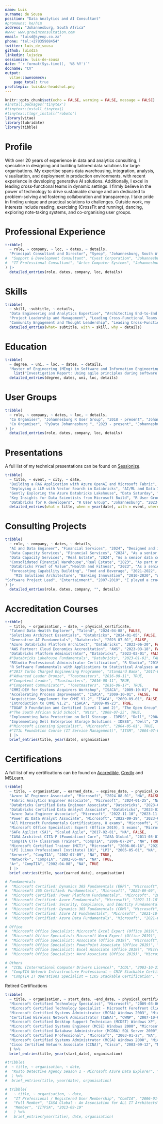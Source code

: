 ```yaml
---
name: Luis
surname: de Sousa
position: "Data Analytics and AI Consultant"
#pronouns: he/him
address: "Johannesburg, South Africa"
#www: www.growinconsultation.com
email: "luisd@syeop.co.za"
phone: "tel:+27835908454"
twitter: luis_de_sousa
github: luisdza
linkedin: luisdza
sessionize: luis-de-sousa
date: "`r format(Sys.time(), '%B %Y')`"
docname: "CV"
output:
  vitae::awesomecv:
    page_total: true
profilepic: luisdza-headshot.png
---
```


```r
knitr::opts_chunk$set(echo = FALSE, warning = FALSE, message = FALSE)
#install.packages('tinytex')
#tinytex::install_tinytex()
#tinytex::tlmgr_install("roboto")
library(vitae)
library(lubridate)
library(tibble)
```

# Profile

With over 20 years of experience in data and analytics consulting, I specialise in designing and building tailored data solutions for large organisations. My expertise spans data warehousing, integration, analysis, visualisation, and deployment in production environments, with recent experience in developing generative AI solutions. Additionally, I excel in leading cross-functional teams in dynamic settings. I firmly believe in the power of technology to drive sustainable change and am dedicated to problem-solving and fostering collaboration and transparency. I take pride in finding unique and practical solutions to challenges. Outside work, my interests include reading, exercising (CrossFit and running), dancing, exploring note-taking systems, and co-organising user groups.

# Professional Experience

```r
tribble(
  ~ role, ~ company, ~ loc, ~ dates, ~ details,
  "Principal Consultant and Director", "Syeop", "Johannesburg, South Africa", "May. 2007 - Present", "I lead high-impact data and analytics initiatives across diverse sectors such as real estate, food and beverage, eduction and banking. My managerial responsibilities encompass prospecting, negotiating, and overseeing business and project management. Additionally, I contribute to team development by recruiting, training, and mentoring staff. My technical expertise includes market analysis, consolidating financial data on cloud platforms, forecasting, and developing Management Information Systems (MIS) architectures."
#  "Support & Development Consultant", "Cyest Corporation", "Johannesburg, South Africa", "August 2004 - April 2007", "Before DevOps emerged, I served as a deployment automation engineer. I designed, developed, and managed a custom SQL replication framework using SSIS in this capacity. My responsibilities also included overseeing system upgrades, providing technical support, and implementing additional integrations.",
#  "IT Professional Consultant", "Artec Computer Systems", "Johannesburg, South Africa", "July 2002 - July 2004", "My role involved providing technical support for applications, desktops, networks, and servers primarily in Microsoft environments. Beyond Microsoft technologies, I managed Cisco's LAN, WAN, and VOIP systems, worked with Interactive Voice Response (IVR) technologies, and maintained Dell & EMC hardware."
) |>
  detailed_entries(role, dates, company, loc, details)
```

# Skills

```r
tribble(
  ~ skill, ~subtitle, ~ details,
  "Data Engineering and Analytics Expertise", "Architecting End-to-End Data Systems", list("Proficient in designing and implementing robust data solutions, including data warehousing, integration, and analytics.", "Skilled in using SQL, R, Python, Microsoft Data Platform, Azure DevOps, DuckDB, MySQL, Google BigQuery, Databricks, Github Actions and FiveTran.", "Experienced in financial data consolidation, market analysis, and forecasting. Strong GIS experience, with expertise in spatial data analysis, geolocation mapping, and integrating GIS data into broader data systems."),
  "Project Leadership and Management", "Leading Cross-Functional Teams in Dynamic Settings", list("Demonstrated ability to lead high-impact data and analytics projects across diverse sectors like real estate, food and beverage, and banking.", "Expert in overseeing project scopes, timelines, and deliverables while mentoring and training cross-functional teams.", "Effective in stakeholder management, negotiating contracts, and driving team performance."),
  "Community Engagement and Thought Leadership", "Leading Cross-Functional Teams in Dynamic Settings", list("Actively involved in co-organising local data science communities, including Johannesburg R User Group and PyData Johannesburg.", "Regular presenter at conferences, sharing insights on data analytics, machine learning, and cloud technologies.", "Contributor to open-source projects, enhancing knowledge sharing and collaboration within the tech community.")) |>
  detailed_entries(what= subtitle, with = skill, why = details)
```

# Education

```r
tribble(
  ~ degree, ~ uni, ~ loc, ~ dates, ~ details,
  "Master of Engineering (MEng) in Software and Information Engineering", "Wits", "Johannesburg, South Africa", "2015", 
    list("Investigation Report: Using agile principles during software procurement in build versus buy decision-making.")) |>
  detailed_entries(degree, dates, uni, loc, details)
```

\newpage

<!--
# Director Accreditation

```r
tribble(
  ~ title, ~ organisation, ~ date, ~ physical_certificate,
  "Being a Director Part 1: Intro to Corporate Governance.", "IoDSA", "2019-11-05", FALSE,
  "Being a Director Part 2: The role of the governing body in ethics, strategy, performance and integrated reporting.", "IoDSA", "2019-11-06", FALSE,
  "Being a Director Part 3: The role of the governing body in risk, compliance, technology & information and assurance.", "IoDSA", "2019-11-11", FALSE,
  "Being a Director Part 4: Increasing the effectiveness of and adding value to the governing body.", "IoDSA", "2019-11-12", FALSE,
  "Being a Director Part 5: Boardroom theory into practice.", "IoDSA", "2019-12-06", FALSE,
  "Governance of Ethics: In collaboration with The Ethics Institute.", "IoDSA", "2019-12-04", FALSE,
  "Master Board Leadership", "IoDSA", "2019-12-04", FALSE,
  
  "Financial Insights for Non-Financial Directors: For non-financial directors.", "IoDSA", "2019-10-15", FALSE,
  "Governance for SMEs", "IoDSA", "2018-05-08", FALSE,
  "So you want to be a Non-executive Director?", "IoDSA", "2019-08-29", FALSE,
  "Technology and Infromation Governance", "IoDSA", "2019-11-20", FALSE
    ) |>
  brief_entries(title, year(date), organisation)
```
-->

# User Groups

```r
tribble(
  ~ role, ~ company, ~ dates, ~ loc, ~ details,
  "Co Organiser", "Johannesburg R User Group", "2018 - present", "Johannesburg, South Africa", "This group serves as a platform for sharing knowledge, networking, and promoting the use of R in various statistical, data analysis, and programming endeavors within the Johannesburg area. https://www.rusergroup.co.za",
  "Co Organiser", "PyData Johannesburg ", "2023 - present", "Johannesburg, South Africa", "This local chapter of an international initiative focuses on nurturing community growth and engagement through Python and data science topics tailored to Johannesburg. https://www.pydata.co.za",
) |>
  detailed_entries(role, dates, company, loc, details)
```

<!--
# Volunteering

```r
tribble(
  ~ role, ~ company, ~ dates, ~ loc, ~ details,
  "Area Director L2, Toastmasters Southern Africa (District 74)", "Toastmasters International", "Jul 2016 - Jun 2017", "Southern Africa", "I oversaw the performance of 12 clubs in the Johannesburg area, providing guidance and support to club officers and members. I also organised and facilitated training sessions for club officers and members.",
  "Treasurer & IT", "Friends of the Ballet", "Sep 2010 - Jun 2014", "Johannesburg, South Africa", "I managed the organisation's finances, including budgeting, financial reporting, and compliance. I also maintained the website and managed the organisation's IT infrastructure."
  ) |>
  detailed_entries(role, dates, company, loc, details)
```

# Open Source

```r
tribble(
  ~ role, ~ company, ~ dates, ~ loc, ~ details,
  "Author", "Aerial Mzansi", "2022 - present", "Johannesburg, South Africa", "A proof of concept project, open-source, aimed at highlighting the beauty of South Africa. This endeavour utilises various technologies, including Quarto, GitHub Actions, AzureStor, and mapbotverse. https://www.aerialmzansi.com/",
) |>
  detailed_entries(role, dates, company, loc, details)
```

\newpage
-->

# Presentations

A full list of my technical presentations can be found on [Sessionize](https://sessionize.com/luis-de-sousa/).

```r
tribble(
  ~ title, ~ event, ~ city, ~ date,
  "Building a RAG Application with Azure OpenAI and Microsoft Fabric", "Data and AI Community Day", "Johannesburg", "2024-04-09",
  "Deploying a LLM with Vector Search in Databricks", "AI/ML and Data Infusion Roadshow", "Durban", "2023-11-11",
  "Gently Exploring the Azure Databricks Lakehouse", "Data Saturday", "Cape Town, Durban, Johannesburg", "2023-09-30",
  "Key Insights for Data Scientists from Microsoft Build", "R User Group", "Johannesburg", "2023-06-13",
  "Databricks for R developers", "R User Group", "Johannesburg", "2023-05-09") |>
  detailed_entries(what = title, when = year(date), with = event, where = city, .protect=FALSE)
```

# Consulting Projects

```r
tribble(
  ~ role, ~ company, ~ dates, ~ details,
  "AI and Data Engineer", "Financial Services", "2024", "Designed and implemented data solutions on Azure Synapse Analytics and Microsoft Fabric. Built a database and RAG AI solution using Azure OpenAI and Python to enhance student support through data-driven insights.",
  "Data Capacity Services", "Financial Services", "2024", "As a senior data consultant, I designed and implemented a credit risk analysis process for a loan book. This project involved using R for data management and advanced analytics, yielding critical insights into the loan portfolio's performance and risk metrics.",
  "Data Capacity Services", "Real Estate", "2024", "As a senior data consultant, I created data structures that allowed researchers to analyse South Africa's property markets. I used DuckDB for data management and R for spatial analysis to generate insights across national and metropolitan areas.",
  "Consolidated Financial Warehouse","Real Estate", "2023", "As part of a two-person senior consulting team, we created and implemented a unified overview of the company's financial performance across all its entities. We used financial systems like Xero, JDE, and LOB applications. For this project, we employed FiveTran for data integration, BigQuery for data storage and analytics, Looker Studio for data visualisation, and Google Sheets for data sharing and collaboration.",
  "Databricks Proof of Value","Health and Fitness", "2023", "As a senior consultant in a two-person team, I co-engineered and implemented a Databricks solution in the cloud for both development and production environments. This project involved using technologies such as Azure Databricks, Azure Data Lake Storage Gen2, Azure DevOps, KeyVault, Data Factory, and PowerBI.",
  "Forecasting Capability Building", "Food and Beverage", "2021-2022", "As the project lead and senior consultant on a two-person team, we developed and implemented an automated statistical forecasting system for SKUs within a valuable supply chain. For this initiative, we used R and Microsoft SQL Server.",
    "MIS Solutions Architecture", "Banking Innovation", "2010-2020", "As the lead and senior consultant for a five-person team in the innovation business unit, I managed all Management Information. My responsibilities included reporting and analytics for various payment systems like domestic and cross-border remittances, e-wallets, mobile payments, and banking transactions conducted via the Internet, apps, ATMs, and USSD. I also oversaw the integration of third-party systems, point-of-sale devices, prepaid services, and transit products. Analysed geospatial data to enhance insights into customer behavior and transaction patterns. Our efforts extended to regulatory reporting, fraud analytics, sanctions screening, and performance monitoring. We developed, maintained, and updated a data warehouse utilising the Microsoft Data Platform, employing technologies such as Microsoft SQL Server, Integration Services, Analysis Services, Reporting Services, and R.",
"Software Project Lead", "Entertainment", "2007-2010", "I played a crucial role in supporting and revamping a royalty calculation engine. This pivotal project involved developing a C# front-end to manage complex financial processes seamlessly integrated with the SAP ERP system. We utilised the Microsoft Data Platform and leveraged Microsoft BizTalk for seamless integration."
) |>
  detailed_entries(role, dates, company, "", details)
```

<!--
\newpage
-->

# Accreditation Courses

```r
tribble(
  ~ title, ~ organisation, ~ date, ~ physical_certificate,
  "Talend Data Health Explorer", "Talend", "2024-04-08", FALSE,
  "Solutions Architect Essentials", "Databricks", "2024-01-05", FALSE,
  "Generative AI Fundamentals", "Databricks", "2023-07-01", FALSE,
  "Azure Databricks Platform Architect", "Databricks", "2023-06-20", FALSE,
  "AWS Partner: Cloud Economics Accreditation", "AWS", "2023-03-18", FALSE,
  "Databricks Platform Administrator", "Databricks", "2023-02-01", FALSE,
  #"Databricks Lakehouse Fundamentals", "Databricks", "2023-01-01", FALSE,
  "RStudio Professional Administrator Certification", "R Studio", "2019-01-16", TRUE,
  "R Software Fundamentals with Applications to Statistical Analyses and Modelling", "Wits", "2018-07-13", TRUE,
  #"2017 Turbo Charged Engineering Programme", "Standard Bank", "2017-04-07", TRUE,
  #"Advanced Leader Bronze", "Toastmasters", "2016-08-11", TRUE,
  #"Competent Leader", "Toastmasters", "2016-08-11", TRUE,
  #"Competent Communicator", "Toastmasters", "2016-06-17", TRUE,
  "CMMI-DEV for Systems Acquirers Workshop", "ISACA", "2009-10-01", FALSE,
  "Accelerating Process Improvement", "ISACA", "2009-10-01", FALSE,
  "Acquisition Supplement for CMMI V1.2", "ISACA", "2009-09-01", FALSE,
  "Introduction to CMMI V1.2", "ISACA", "2009-09-23", TRUE,
  "TOGAF 9 Foundation and Certified (Level 1 and 2)", "The Open Group", "2009-07-01", FALSE,
  #"The South African Grid School", "Wits", "2008-07-25", TRUE,
  "Implementing Data Protection on Dell Storage - IDPDS", "Dell", "2004-12-08", TRUE,
  "Implementing Dell Enterprise Storage Solutions - IDESS", "Dell", "2004-12-06", TRUE,
  #"Microsoft Licensing Specialist", "Microsoft", "2004-05-01", TRUE,
  #"ITIL Foundation Course (IT Service Management)", "ITSM", "2004-07-01", FALSE
  ) |>
  brief_entries(title, year(date), organisation)
```

# Certifications

A full list of my certifications can be found on [Accredible](https://credentials.databricks.com/profile/luisdesousa/wallet), [Credly](https://www.credly.com/users/luisdza/badges) and [MSLearn](https://learn.microsoft.com/en-us/users/luisdesousa-3981/transcript/7xx26c4jeyq1nyq?tab=credentials-tab).

```r
tribble(
  ~ title, ~ organisation, ~ earned_date, ~ expires_date, ~ physical_certificate,
  "Azure AI Engineer Associate", "Microsoft", "2024-08-01", "NA", FALSE,  
  "Fabric Analytics Engineer Associate", "Microsoft", "2024-01-25", "NA", FALSE,
  "Databricks Certified Data Engineer Associate", "Databricks", "2023-06-09", "NA", FALSE,
  "Databricks Certified Data Analyst Associate", "Databricks", "2023-03-01", "NA", FALSE,
  "Azure Data Engineer Associate", "Microsoft", "2022-11-10", "2023-11-11", FALSE,
  "Power BI Data Analyst Associate", "Microsoft", "2022-09-29", "2023-09-30", FALSE,
  "All Microsoft Fundamentals Certifications, 8 exams", "Microsoft", "2022-01-01", "NA", FALSE,
  "Microsoft Office Specialist: Expert (Office 2019), 5 exams", "Microsoft", "2021-10-13", "NA", TRUE,
  "SAFe Agilist (SA)", "Scaled Agile", "2017-02-01", "NA", FALSE,
  "IASA Architect CITA-F (Foundation) Core", "IASA Global", "2011-05-01", "NA", FALSE,
  "CompTIA CTT+ Classroom Trainer", "CompTIA", "2006-07-24", "NA", TRUE,
  "Microsoft Certified Trainer (MCT)", "Microsoft", "2006-06-16", "2023-09-23", TRUE,
  "LPI (Linux Professional Institute) 101", "LPI", "2005-05-01", "NA", FALSE,
  "Server+", "CompTIA", "2002-07-09", "NA", TRUE,
  "Network+", "CompTIA", "2002-05-06", "NA", TRUE,
  "A+", "CompTIA", "2002-04-08", "NA", TRUE
  ) |>
  brief_entries(title, year(earned_date), organisation)

# Fundamentals
#  "Microsoft Certified: Dynamics 365 Fundamentals (ERP)", "Microsoft", "2022-09-16", "NA", FALSE,
#  "Microsoft 365 Certified: Fundamentals", "Microsoft", "2022-09-09", "NA", FALSE,
#  "Microsoft Certified: Power Platform Fundamentals", "Microsoft", "2021-11-27", "NA", FALSE,
#  "Microsoft Certified: Azure Fundamentals", "Microsoft", "2021-11-18", "NA", FALSE,
#  "Microsoft Certified: Security, Compliance, and Identity Fundamentals", "Microsoft", "2021-11-10", "NA", FALSE,
#  "Microsoft Certified: Dynamics 365 Fundamentals (CRM)", "Microsoft", "2021-10-22", "NA", FALSE,
#  "Microsoft Certified: Azure AI Fundamentals", "Microsoft", "2021-10-08", "NA", FALSE,
#  "Microsoft Certified: Azure Data Fundamentals", "Microsoft", "2021-09-17", "NA", FALSE,

# Office
#  "Microsoft Office Specialist: Microsoft Excel Expert (Office 2019)", "Microsoft", "2021-10-13", "NA", TRUE,
#  "Microsoft Office Specialist: Microsoft Word Expert (Office 2019)", "Microsoft", "2021-10-13", "NA", TRUE,
#  "Microsoft Office Specialist: Associate (Office 2019)", "Microsoft", "2021-10-11", "NA", TRUE,
#  "Microsoft Office Specialist: PowerPoint Associate (Office 2019)", "Microsoft", "2021-10-11", "NA", TRUE,
#  "Microsoft Office Specialist: Excel Associate (Office 2019)", "Microsoft", "2021-10-11", "NA", TRUE,
#  "Microsoft Office Specialist: Word Associate (Office 2019)", "Microsoft", "2021-09-22", "NA", TRUE,

# Others
#  "ICDL (International Computer Drivers Licence)", "ICDL", "2003-10-27", "NA", TRUE,
#  "CompTIA Network Infrastructure Professional – CNIP Stackable Certification", "CompTIA", "2002-07-09", "NA", TRUE,
#  "CompTIA IT Operations Specialist – CIOS Stackable Certification", "CompTIA", "2002-05-06", "NA", TRUE,
```

\newpage

Retired Certifications

```r
tribble(
  ~ title, ~ organisation, ~ start_date, ~end_date, ~ physical_certificate,
  "Microsoft Certified Technology Specialist", "Microsoft", "2009-03-06", "NA", TRUE,
  "Microsoft Certified Technology Specialist - Microsoft Forefront Client and Server, Configuration", "Microsoft", "2009-03-06", "NA", TRUE,
  "Microsoft Certified Systems Administrator (MCSA) Windows 2003", "Microsoft", "2008-03-31", "NA", TRUE,
  "Certified Wireless Network Administrator (CWNA)", "CWNP", "2007-10-07", "NA", TRUE,
  "Microsoft Certified Desktop Support Technician (MCDST) Windows XP", "Microsoft", "2006-02-28", "NA", TRUE,
  "Microsoft Certified Systems Engineer (MCSE) Windows 2000", "Microsoft", "2005-12-22", "NA", TRUE,
  "Microsoft Certified Database Administrator (MCDBA) SQL Server 2000", "Microsoft", "2005-09-28", "NA", TRUE,
  "Microsoft Certified Professional", "Microsoft", "2003-01-27", "NA", TRUE,
  "Microsoft Certified Systems Administrator (MCSA) Windows 2000", "Microsoft", "2003-09-30", "NA", TRUE,
  "Cisco Certified Network Associate (CCNA)", "Cisco", "2003-09-12", "NA", TRUE
  ) %>%
  brief_entries(title, year(start_date), organisation)
```

```r
#tribble(
#  ~ title, ~ organisation, ~ date,
#  "Kusto Detective Agency Season 1 - Microsoft Azure Data Explorer", "Microsoft", "2022-12-19",
#  ) %>%
#  brief_entries(title, year(date), organisation)
```

```r
# tribble(
#   ~ title, ~ organisation, ~ date,
#   "IT Professional / Registered User Membership", "ComTIA", "2006-01-04",
#   "Full Member", "IASA Global - An Association for ALL IT Architects", "2018-04-19",
#   "Member", "IITPSA", "2013-09-19"
#   ) %>%
#   brief_entries(year(title), date, organisation)
```
